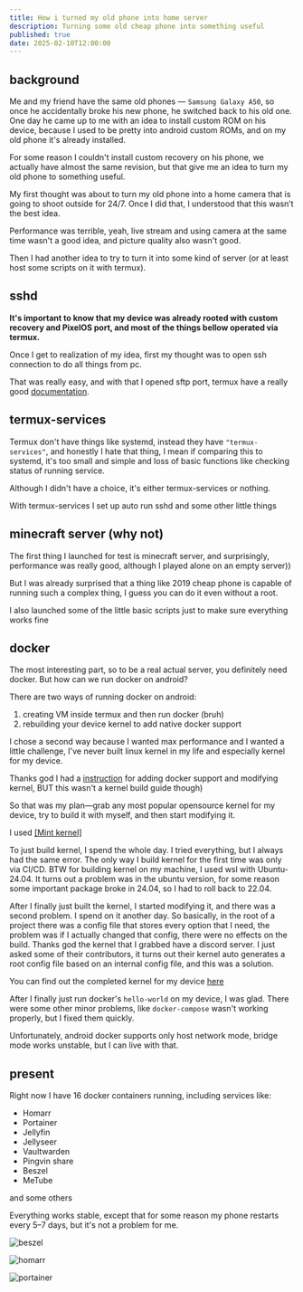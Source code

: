```yaml
---
title: How i turned my old phone into home server
description: Turning some old cheap phone into something useful
published: true
date: 2025-02-10T12:00:00
---
```

## background

Me and my friend have the same old phones — `Samsung Galaxy A50`, so once he accidentally broke his new phone, he switched back to his old one. One day he came up to me with an idea to install custom ROM on his device, because I used to be pretty into android custom ROMs, and on my old phone it's already installed.

For some reason I couldn't install custom recovery on his phone, we actually have almost the same revision, but that give me an idea to turn my old phone to something useful.

My first thought was about to turn my old phone into a home camera that is going to shoot outside for 24/7.
Once I did that, I understood that this wasn’t the best idea.

Performance was terrible, yeah, live stream and using camera at the same time wasn't a good idea, and picture quality also wasn't good.

Then I had another idea to try to turn it into some kind of server (or at least host some scripts on it with termux).

## sshd

**It's important to know that my device was already rooted with custom recovery and PixelOS port, and most of the things bellow operated via termux.**

Once I get to realization of my idea, first my thought was to open ssh connection to do all things from pc.

That was really easy, and with that I opened sftp port, termux have a really good [documentation](https://wiki.termux.com/wiki/Remote_Access).

## termux-services

Termux don't have things like systemd, instead they have `"termux-services"`, and honestly I hate that thing, I mean if comparing this to systemd, it's too small and simple and loss of basic functions like checking status of running service.

Although I didn't have a choice, it's either termux-services or nothing.

With termux-services I set up auto run sshd and some other little things

## minecraft server (why not)

The first thing I launched for test is minecraft server, and surprisingly, performance was really good, although I played alone on an empty server))

But I was already surprised that a thing like 2019 cheap phone is capable of running such a complex thing, I guess you can do it even without a root.

I also launched some of the little basic scripts just to make sure everything works fine

## docker

The most interesting part, so to be a real actual server, you definitely need docker. But how can we run docker on android?

There are two ways of running docker on android:

1. creating VM inside termux and then run docker (bruh)
2. rebuilding your device kernel to add native docker support

I chose a second way because I wanted max performance and I wanted a little challenge, I've
never built linux kernel in my life and especially kernel for my device.

Thanks god I had a [instruction](https://gist.github.com/FreddieOliveira/efe850df7ff3951cb62d74bd770dce27) for
adding docker support and modifying kernel, BUT this wasn't a kernel build guide though)

So that was my plan—grab any most popular opensource kernel for my device, try to build it with
myself, and then start modifying it.

I used [[Mint kernel]](https://github.com/FreshROMs/android_kernel_samsung_exynos9610_mint)

To just build kernel, I spend the whole day. I tried everything, but I always had the same error. The only way I build kernel for the first time was only via CI/CD. BTW for building kernel on my machine, I used wsl with Ubuntu-24.04. It turns out a problem was in the ubuntu version, for some reason some important package
broke in 24.04, so I had to roll back to 22.04.

After I finally just built the kernel, I started modifying it, and there was a second problem. I spend on it another day. So basically, in the root of a project there was a config file that stores every option that I need, the problem was if I actually changed that config, there were no effects on the build. Thanks god the kernel that I grabbed have a discord server. I just asked some of their contributors, it turns out their kernel auto generates a root config file based on an internal config file, and this was a solution.

You can find out the completed kernel for my device [here](https://github.com/terminaate/android_kernel_samsung_exynos9610_mint_docker)

After I finally just run docker's `hello-world` on my device, I was glad. There were some other minor problems, like `docker-compose` wasn't working properly, but I fixed them quickly.

Unfortunately, android docker supports only host network mode, bridge mode works unstable, but I
can live with that.

## present

Right now I have 16 docker containers running, including services like:

- Homarr
- Portainer
- Jellyfin
- Jellyseer
- Vaultwarden
- Pingvin share
- Beszel
- MeTube

and some others

Everything works stable, except that for some reason my phone restarts every 5–7 days, but it's not a problem for me.

![beszel](/src/assets/images/beszel.png "beszel")

![homarr](/src/assets/images/homarr.png "homarr")

![portainer](/src/assets/images/portainer.png "portainer")
